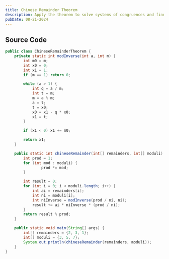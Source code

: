 ```yaml
---
title: Chinese Remainder Theorem
description: Apply the theorem to solve systems of congruences and find unique solutions.
pubDate: 08-21-2024
---
```


## Source Code

```java
public class ChineseRemainderTheorem {
	private static int modInverse(int a, int m) {
		int m0 = m;
		int x0 = 0;
		int x1 = 1;
		if (m == 1) return 0;

		while (a > 1) {
			int q = a / m;
			int t = m;
			m = a % m;
			a = t;
			t = x0;
			x0 = x1 - q * x0;
			x1 = t;
		}

		if (x1 < 0) x1 += m0;

		return x1;
	}

	public static int chineseRemainder(int[] remainders, int[] moduli) {
		int prod = 1;
		for (int mod : moduli) {
				prod *= mod;
		}

		int result = 0;
		for (int i = 0; i < moduli.length; i++) {
			int ai = remainders[i];
			int ni = moduli[i];
			int niInverse = modInverse(prod / ni, ni);
			result += ai * niInverse * (prod / ni);
		}
		return result % prod;
	}

	public static void main(String[] args) {
		int[] remainders = {2, 3, 1};
		int[] moduli = {3, 5, 7};
		System.out.println(chineseRemainder(remainders, moduli));
	}
}
```
